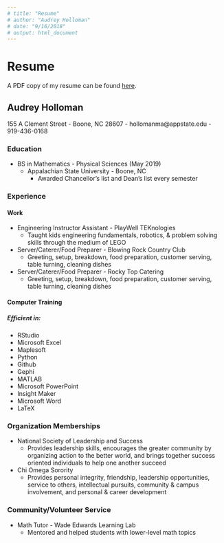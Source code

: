 ```yaml
---
# title: "Resume"
# author: "Audrey Holloman"
# date: "9/16/2018"
# output: html_document
---
```

# Resume

A PDF copy of my resume can be found [here](https://mail-attachment.googleusercontent.com/attachment/u/0/?ui=2&ik=a733220dfa&attid=0.1&permmsgid=msg-a:r-7701715002267623893&th=1690ba6b5fb65589&view=att&disp=inline&realattid=f_jsde1ghm0&saddbat=ANGjdJ82e1yMJ9NKxdQI5UwRb7jlUwE7ARx01hVsN8wFJRGEcCtMzCn6ELHAoQ4OfGv6AOhluSNo9-M8Jj6x2dqs3KG08HsPL-3YJm_5_nrkUtUTnpwlPvAucK8BEeREQZW3cv01HlUyLmhM5v9FUJIN6fE8NWl-Ym2EY_NKjmu51rz7KJo8RvFJFNs8ECT8YnKyX1wmw_YZwq_vd1bOoysHyvdL6eTRce9EkSQ-raa1zJRLykjJfIyR1pCgYxpXKDlaUl_VuqJoj2FpUcTAavI3jbbyezkw8e3MD42M-3Ex0H8xe0Pcvb6Bp51w7U6LCnbewIBG69AEcqCV33dM7YSmtcqTYLgnPW0x5yWrTInZpQSS8nuT8uCjXUtFwwLODsB20y9Q_00n0-DJcoMids56lzSbbehTNlFkUIHT5TRsKza7-OFiOn09zOXSPiMY2CB1m3xqJ0R1b56HYl8r0UPyd28KzbGcGRLOaMCcPbF13Pwa4rxfP-ZVEjHwXcli_a_iTSYaBm2mSdmwIImaBkWsJx8Xx6bnsDCXr2YYUSe7Vud8UbjqPJ0tOkIEpDeoRMRDD1lgX0yFbBgXst5S2MQHh2HeIBIZcye_Qf5r9qXCA15RbPzbIDAxvYLWyqX6vdUQVWPnAC7P8KXgOY7o3WfIPOC5j_TF1eqZTizTVA).


## Audrey Holloman
155 A Clement Street - Boone, NC 28607 - hollomanma@appstate.edu - 919-436-0168

### Education
* BS in Mathematics - Physical Sciences (May 2019)
    * Appalachian State University - Boone, NC
        * Awarded Chancellor's list and Dean's list every semester

### Experience
#### Work
* Engineering Instructor Assistant - PlayWell TEKnologies
    * Taught kids engineering fundamentals, robotics, & problem solving skills through the medium of LEGO
* Server/Caterer/Food Preparer - Blowing Rock Country Club
    * Greeting, setup, breakdown, food preparation, customer serving, table turning, cleaning dishes
* Server/Caterer/Food Preparer - Rocky Top Catering
    * Greeting, setup, breakdown, food preparation, customer serving, table turning, cleaning dishes

#### Computer Training
##### Efficient in:
* RStudio
* Microsoft Excel
* Maplesoft
* Python
* Github
* Gephi
* MATLAB
* Microsoft PowerPoint
* Insight Maker
* Microsoft Word
* LaTeX

### Organization Memberships
* National Society of Leadership and Success
    * Provides leadership skills, encourages the greater community by organizing action to the better world, and brings together success oriented individuals to help one another succeed
* Chi Omega Sorority
    * Provides personal integrity, friendship, leadership opportunities, service to others, intellectual pursuits, community & campus involvement, and personal & career development
  
### Community/Volunteer Service
* Math Tutor - Wade Edwards Learning Lab
    * Mentored and helped students with lower-level math topics

